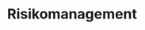 ---
title: "Risikomanagement"
description: "Durch das Erstellen und Veröffentlichen von CSR-Reports werden Ihr Unternehmen gezwungen, seine Geschäftspraktiken zu überprüfen und potenzielle Risiken in Bezug auf Umwelt, Soziales und Governance (ESG) zu identifizieren."
---